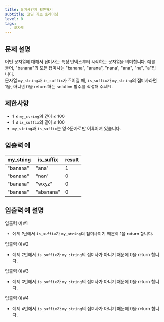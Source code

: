 ```yaml
---
title: 접미사인지 확인하기
subtitle: 코딩 기초 트레이닝
level: 0
tags:
  - 문자열
---
```


## 문제 설명

어떤 문자열에 대해서 접미사는 특정 인덱스부터 시작하는 문자열을 의미합니다. 예를 들어, "banana"의 모든 접미사는 "banana", "anana", "nana", "ana", "na", "a"입니다.\
문자열 `my_string`과 `is_suffix`가 주어질 때, `is_suffix`가 `my_string`의 접미사라면 1을, 아니면 0을 return 하는 solution 함수를 작성해 주세요.

## 제한사항

- 1 ≤ `my_string`의 길이 ≤ 100
- 1 ≤ `is_suffix`의 길이 ≤ 100
- `my_string`과 `is_suffix`는 영소문자로만 이루어져 있습니다.

## 입출력 예

| my_string | is_suffix | result |
| --------- | --------- | ------ |
| "banana"  | "ana"     | 1      |
| "banana"  | "nan"     | 0      |
| "banana"  | "wxyz"    | 0      |
| "banana"  | "abanana" | 0      |

## 입출력 예 설명

입출력 예 #1

- 예제 1번에서 `is_suffix`가 `my_string`의 접미사이기 때문에 1을 return 합니다.

입출력 예 #2

- 예제 2번에서 `is_suffix`가 `my_string`의 접미사가 아니기 때문에 0을 return 합니다.

입출력 예 #3

- 예제 3번에서 `is_suffix`가 `my_string`의 접미사가 아니기 때문에 0을 return 합니다.

입출력 예 #4

- 예제 4번에서 `is_suffix`가 `my_string`의 접미사가 아니기 때문에 0을 return 합니다.
